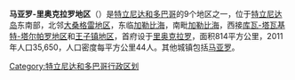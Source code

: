 {{Unreferenced|time=2020-09-15T11:13:19+00:00}}
'''马亚罗-里奥克拉罗地区'''（{{lang-en|Mayaro-Rio Claro region}}）是[[特立尼达和多巴哥|特立尼达和多巴哥]]的9个地区之一，位于[[特立尼达岛|特立尼达岛]]东南部，北邻[[大桑格雷地区|大桑格雷地区]]，东临[[加勒比海|加勒比海]]，南毗[[加勒比海|加勒比海]]，西接[[库瓦-塔瓦基特-塔尔帕罗地区|库瓦-塔瓦基特-塔尔帕罗地区]]和[[王子镇地区|王子镇地区]]，首府设于[[里奥克拉罗_(特立尼达和多巴哥)|里奥克拉罗]]，面积814平方公里，2011年人口35,650，人口密度每平方公里44人。其他城镇包括[[马亚罗|马亚罗]]。

{{TrinidadTobago-geo-stub}}
[[Category:特立尼达和多巴哥行政区划|Category:特立尼达和多巴哥行政区划]]